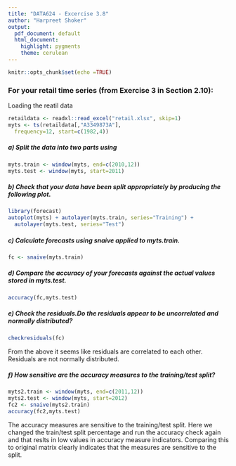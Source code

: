 ```yaml
---
title: "DATA624 - Excercise 3.8"
author: "Harpreet Shoker"
output:
  pdf_document: default
  html_document:
    highlight: pygments
    theme: cerulean
---
```


```r
knitr::opts_chunk$set(echo =TRUE)
```

### For your retail time series (from Exercise 3 in Section 2.10):

Loading the reatil data
```r
retaildata <- readxl::read_excel("retail.xlsx", skip=1)
myts <- ts(retaildata[,"A3349873A"],
  frequency=12, start=c(1982,4))
```
##### a) Split the data into two parts using

```r
myts.train <- window(myts, end=c(2010,12))
myts.test <- window(myts, start=2011)
```

##### b) Check that your data have been split appropriately by producing the following plot.

```r
library(forecast)
autoplot(myts) + autolayer(myts.train, series="Training") +
  autolayer(myts.test, series="Test")
```

##### c) Calculate forecasts using snaive applied to myts.train.

```r
fc <- snaive(myts.train)
```

##### d) Compare the accuracy of your forecasts against the actual values stored in myts.test.

```r
accuracy(fc,myts.test)
```

##### e) Check the residuals.Do the residuals appear to be uncorrelated and normally distributed?

```r
checkresiduals(fc)
```

From the above it seems like residuals are correlated to each other.
Residuals are not normally distributed.

##### f) How sensitive are the accuracy measures to the training/test split?

```r
myts2.train <- window(myts, end=c(2011,12))
myts2.test <- window(myts, start=2012)
fc2 <- snaive(myts2.train)
accuracy(fc2,myts.test)
```
The accuracy measures are sensitive to the training/test split. Here we changed the train/test split percentage and run the accuracy check again and that reslts in low values in accuracy measure indicators. Comparing this to original matrix clearly indicates that the measures are sensitive to the split.
